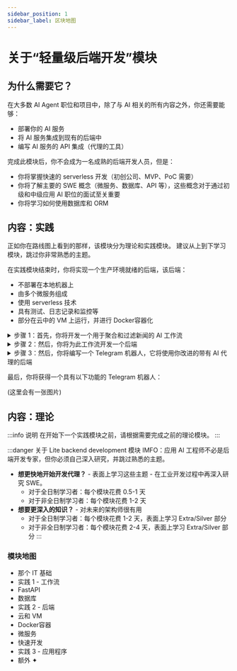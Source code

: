 ```yaml
---
sidebar_position: 1
sidebar_label: 区块地图
---
```


# 关于“轻量级后端开发”模块

## 为什么需要它？

在大多数 AI Agent 职位和项目中，除了与 AI 相关的所有内容之外，你还需要能够：
- 部署你的 AI 服务
- 将 AI 服务集成到现有的后端中
- 编写 AI 服务的 API 集成（代理的工具）

完成此模块后，你不会成为一名成熟的后端开发人员，但是：
- 你将掌握快速的 serverless 开发（初创公司、MVP、PoC 需要）
- 你将了解主要的 SWE 概念（微服务、数据库、API 等），这些概念对于通过初级和中级应用 AI 职位的面试至关重要
- 你将学习如何使用数据库和 ORM

## 内容：实践

正如你在路线图上看到的那样，该模块分为理论和实践模块。 建议从上到下学习模块，跳过你非常熟悉的主题。

在实践模块结束时，你将实现一个生产环境就绪的后端，该后端：
- 不部署在本地机器上
- 由多个微服务组成
- 使用 serverless 技术
- 具有测试、日志记录和监控等
- 部分在云中的 VM 上运行，并进行 Docker容器化

<details>
<summary>步骤 1：首先，你将开发一个用于聚合和过滤新闻的 AI 工作流</summary>

```mermaid
flowchart
    subgraph AI Workflow
        Start[User Data] --> User_query_1[请求 1]
        Start --> User_query_2[请求 2]
        Start --> User_query_n[请求 n]
        User_query_1 --> News_on_topic_1[关于主题 1 的新闻]
        User_query_2 --> News_on_topic_2[关于主题 2 的新闻]
        User_query_n --> News_on_topic_n[关于主题 n 的新闻]
        News_on_topic_1 --> Filtering_1[过滤 1]
        News_on_topic_2 --> Filtering_2[过滤 2]
        News_on_topic_n --> Filtering_n[过滤 n]
        Filtering_1 --> Summarization[总结]
        Filtering_2 --> Summarization
        Filtering_n --> Summarization
        Summarization --> End[最终答案]
    end
```
</details>

<details>
<summary>步骤 2：然后，你将为此工作流开发一个后端</summary>

```mermaid
graph TD

    subgraph SQLite
        Users
        Threads
        Messages
    end

    subgraph FastAPI
        Users_CRUD[用户创建、读取、更新、删除]
        run_last[在最后一个线程中运行]
        run_new[在新线程中运行]
    end

    FastAPI --> SQLite

    USER[抽象用户] --> FastAPI
```
</details>

<details>
<summary>步骤 3：然后，你将编写一个 Telegram 机器人，它将使用你改进的带有 AI 代理的后端</summary>

```mermaid
graph LR
    subgraph SL_DB[Neon]
        PostgreSQL
    end

    subgraph SLC[Serverless containers]
        API[FastAPI 服务器 1] --> PostgreSQL
        API2[FastAPI 服务器 N] --> PostgreSQL
    end

    subgraph Cloud[云计算]
        subgraph VM[VM]
            subgraph DOCKER[Docker Engine]
                TGBOT[Telegram 机器人后端] <--> API
                TGBOT[Telegram 机器人后端] <--> API2
                DB[已弃用的本地 PostgreSQL]
            end
        end
    end
    

    Telegram[Telegram 客户端] <--> TGBOT
```
</details>

最后，你将获得一个具有以下功能的 Telegram 机器人：

(这里会有一张图片)

## 内容：理论

:::info 说明
在开始下一个实践模块之前，请根据需要完成之前的理论模块。
:::

:::danger 关于 Lite backend development 模块
IMFO：应用 AI 工程师不必是后端开发专家，但你必须自己深入研究，并跳过熟悉的主题。
- **想更快地开始开发代理？** - 表面上学习这些主题 - 在工业开发过程中再深入研究 SWE。
    - 对于全日制学习者：每个模块花费 0.5-1 天
    - 对于非全日制学习者：每个模块花费 1-2 天
- **想要更深入的知识？** - 对未来的架构师很有用
    - 对于全日制学习者：每个模块花费 1-2 天，表面上学习 Extra/Silver 部分
    - 对于非全日制学习者：每个模块花费 2-4 天，表面上学习 Extra/Silver 部分
:::

### 模块地图

- 那个 IT 基础
- 实践 1 - 工作流
- FastAPI
- 数据库
- 实践 2 - 后端
- 云和 VM
- Docker容器
- 微服务
- 快速开发
- 实践 3 - 应用程序
- 额外 ✦